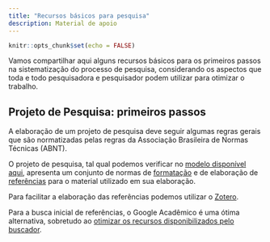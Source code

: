 ```yaml
---
title: "Recursos básicos para pesquisa"
description: Material de apoio
---
```


```r
knitr::opts_chunk$set(echo = FALSE)
```

Vamos compartilhar aqui alguns recursos básicos para os primeiros passos na sistematização do processo de pesquisa, considerando os aspectos que toda e todo pesquisadora e pesquisador podem utilizar para otimizar o trabalho.

## Projeto de Pesquisa: primeiros passos

A elaboração de um projeto de pesquisa deve seguir algumas regras gerais que são normatizadas pelas regras da Associação Brasileira de Normas Técnicas (ABNT).

O projeto de pesquisa, tal qual podemos verificar no [modelo disponível aqui](https://docs.google.com/document/d/1lDWdMhx6B-9u07SbGtRFOqEJ9iCaB_2N/edit?usp=sharing&ouid=104205543849857134427&rtpof=true&sd=true), apresenta um conjunto de normas de [formatação](https://drive.google.com/file/d/1bJp3cwEhr8DeJ3uybHT0bP24BacoxlKl/view?usp=sharing) e de elaboração de [referências](https://drive.google.com/file/d/1fvUcO26m5cMs4WvLFlAFvpaqPt3lHooP/view?usp=sharing) para o material utilizado em sua elaboração.

Para facilitar a elaboração das referências podemos utilizar o [Zotero](https://www.zotero.org/).

Para a busca inicial de referências, o Google Acadêmico é uma ótima alternativa, sobretudo ao [otimizar os recursos disponibilizados pelo buscador](https://drive.google.com/file/d/1VEYnFllPpWIIb3d3knVu6z8A-aN_rZSX/view?usp=sharing.).

